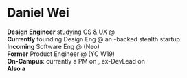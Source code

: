 
<Navbar active='/' />

# Daniel Wei

<div
    style={{
        marginTop: "-2rem",
    }}
/>

**Design Engineer** studying CS & UX @ <CustomLink
    href='https://cloudfront-us-east-1.images.arcpublishing.com/advancelocal/POMPG52DZFDJJF5GSUS4USR7T4.jpg'
    text='Cornell'
/><br />
**Currently** founding Design Eng @ an <CustomLink
    href='https://www.joinef.com/'
    text='EF'
/>-backed stealth startup<br />
**Incoming** Software Eng @ <CustomLink
    href='https://bubble.io/'
    text='Bubble.io'
/> (Neo)<br />
**Former** Product Engineer @ <CustomLink
    href='https://www.instapathbio.com/'
    text='Instapath'
/> (YC W19) <br />
**On-Campus**: currently a PM on <CustomLink
    href='https://www.designconsultingcornell.com/'
    text='DCC'
/>, ex-DevLead on <CustomLink
    href='https://cornelldti.org'
    text='Cornell DTI'
/> <br />
**Also a <CustomLink href='https://neo.com/' text='Neo Scholar Finalist' />**

<Schematic />

<Footbar />
